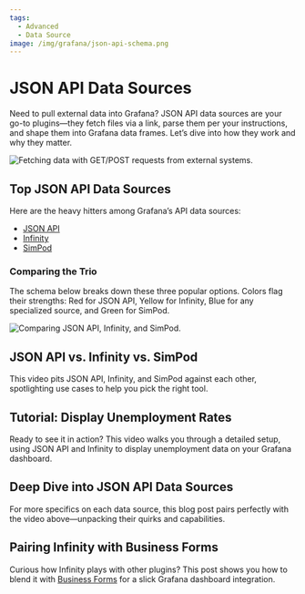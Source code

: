 ```yaml
---
tags:
  - Advanced
  - Data Source
image: /img/grafana/json-api-schema.png
---
```



# JSON API Data Sources

Need to pull external data into Grafana? JSON API data sources are your go-to plugins—they fetch files via a link, parse them per your instructions, and shape them into Grafana data frames. Let’s dive into how they work and why they matter.

<Image
  title="Fetching data with GET/POST requests from external systems."
  src="/img/grafana/api-concept.png"
/>

## Top JSON API Data Sources

Here are the heavy hitters among Grafana’s API data sources:

- [JSON API](https://grafana.com/grafana/plugins/marcusolsson-json-datasource/)
- [Infinity](https://grafana.com/grafana/plugins/yesoreyeram-infinity-datasource/)
- [SimPod](https://grafana.com/grafana/plugins/simpod-json-datasource/)

### Comparing the Trio

The schema below breaks down these three popular options. Colors flag their strengths: Red for JSON API, Yellow for Infinity, Blue for any specialized source, and Green for SimPod.

<Image
  title="Comparing JSON API, Infinity, and SimPod."
  src="/img/grafana/json-api-schema.png"
/>

## JSON API vs. Infinity vs. SimPod

This video pits JSON API, Infinity, and SimPod against each other, spotlighting use cases to help you pick the right tool.

<Youtube id="h1Mx4UvtKGY" title="JSON API, Infinity, and SimPod Compared" />

## Tutorial: Display Unemployment Rates

Ready to see it in action? This video walks you through a detailed setup, using JSON API and Infinity to display unemployment data on your Grafana dashboard.

<Youtube id="B4Uj1n4Cr88" title="Using JSON Data Sources in Grafana" />

## Deep Dive into JSON API Data Sources

For more specifics on each data source, this blog post pairs perfectly with the video above—unpacking their quirks and capabilities.

<BlogPost id="json-api-data-sources-in-grafana-20230104" />

## Pairing Infinity with Business Forms

Curious how Infinity plays with other plugins? This post shows you how to blend it with [Business Forms](/plugins/business-forms/) for a slick Grafana dashboard integration.

<BlogPost id="infinity-data-source-2024720" />
